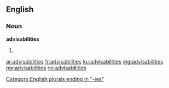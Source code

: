 ==English==

===Noun===
'''advisabilities'''

# {{plural of|advisability}}

[[Category:English plurals ending in "-ies"]]

[[ar:advisabilities]]
[[fr:advisabilities]]
[[ku:advisabilities]]
[[mg:advisabilities]]
[[my:advisabilities]]
[[no:advisabilities]]